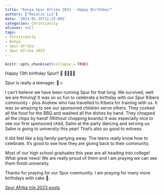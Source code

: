 ```yaml
---
title: "Kenya Spur Afrika 2023 - Happy Birthday!"
authors: ["Rosalie Lui"]
date: '2023-01-15T11:25:00Z'
categories: Christianity
aliases: null
tags:
- Christianity
- Kenya
- Spur Afrika
- Spur Afrika 2023
---
```


```r
knitr::opts_chunk$set(collapse = TRUE)
```

Happy 13th birthday Spur!! 🎂 🤪👯‍♂️💃

Spur is really a teenager. 🤪☺️

I can't believe we have been running Spur for that long. We survived, well we are thriving! It was so so fun to celebrate a birthday with our Spur Kibera community - plus Andrew who has travelled to Kibera for training with us. 
It was so amazing to see our sponsored children serve others. They cooked all the food for the BBQ and washed all the dishes by hand. They chopped all the chips by hand! (Without chopping boards) It was especially nice to see our first sponsored child, Salim at the party dancing and serving us. Salim is going to university this year! That's also so good to witness. 

It did feel like a big family partying away. The teens really know how to celebrate. It's good to see how they are giving back to their community. 

Most of our high school graduates this year are all heading into college! What great news! We are really proud of them and I am praying we can see them finish university. 

Thanks for praying for our Spur community. I am praying for many more birthdays with cake 🎂.

[Spur Afrika trip 2023 posts](/spurafrika2023/)

